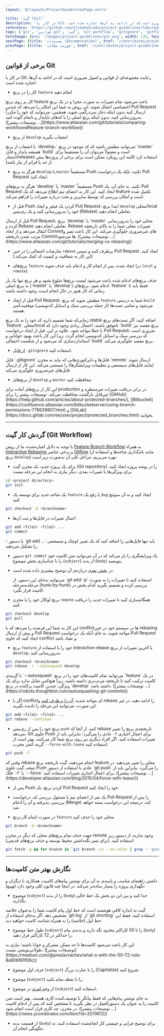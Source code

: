 ```yaml
---
layout: '@/layouts/ProjectGuidelinesPage.astro'

title: 'گیت (Git)'
description: 'در کار با Git، رعایت مجموعه‌ای از قوانین و اصول ضروری است که در ادامه به آن‌ها اشاره شده است'
reference: 'https://github.com/elsewhencode/project-guidelines?tab=readme-ov-file#git'
tags: ['git', 'قوانین git', 'گیت', 'Git workflow', 'gitignore', 'gitflow']
heroImage: {src: '/images/project-guidelines/git.png', width: 135, height: 135}
nextPage: {title: 'مستندات (Documentation)', href: '/contributes/project-guidelines/documentation'}
prevPage: {title: 'فهرست مطالب', href: '/contributes/project-guidelines/toc'}
---
```



## برخی از قوانین Git

در کار با Git، رعایت مجموعه‌ای از قوانین و اصول ضروری است که در ادامه به آن‌ها اشاره شده است:

- کار را در برنچ `feature` انجام دهید

<Collapse title="چرا" class="not-prose mb-10" isOpen>
کار بر روی برنچ‌ feature باعث می‌شود تمام تغییرات به صورت مجزا و در یک برنچ اختصاصی اعمال شوند. این روش به شما این امکان را می‌دهد که چندین Pull Request ارسال کنید بدون اینکه دچار سردرگمی شوید. همچنین، می‌توانید کد خود را مکرراً به‌روزرسانی کنید، بدون اینکه برنچ اصلی را با کدهای ناپایدار و ناتمام آلوده کنید. ([توضیحات بیشتر ...](https://www.atlassian.com/git/tutorials/comparing-workflows#feature-branch-workflow))
</Collapse>

- از برنچ `develop` انشعاب بگیرید

<Collapse title="چرا" class="not-prose mb-10" isOpen>
با انشعاب از برنچ `develop،` می‌توانید مطمئن باشید که کد موجود در برنچ `master` همیشه پایدار و قابل `build` است و معمولاً می‌توان آن را مستقیماً برای انتشار/releases استفاده کرد (البته این رویکرد ممکن است برای برخی از پروژه‌ها بیش از حد یا فراتر از نیاز باشد).
</Collapse>

- هرگز به برنچ `develop` یا `master` مستقیماً Push نکنید، بلکه یک درخواست Pull Request ایجاد کنید.

<Collapse title="چرا" class="not-prose mb-10" isOpen>
هرگز به برنچ‌های `develop` یا `master` مستقیماً Push نکنید. به جای آن، یک Pull Request ایجاد کنید. این کار به اعضای تیم اطلاع می‌دهد که یک feature تکمیل شده است و امکان بررسی کد توسط سایرین و بحث درباره تغییرات را فراهم می‌کند.
</Collapse>

- قبل از Push کردن یک فیچر و ایجاد Pull Request، ابتدا برنچ `develop` محلی/local خود را به‌روزرسانی کنید و یک ری‌بیس (Rebase) تعاملی انجام دهید.

<Collapse title="چرا" class="not-prose mb-10" isOpen>
قبل از ارسال Pull Request، برنچ `develop` یا `master` محلی خود را به‌روزرسانی کرده و Rebase تعاملی انجام دهید. Rebase تغییرات محلی شما را به بالای تاریخچه انتقال می‌دهد و از ایجاد Commitهای غیرضروری جلوگیری می‌کند. این کار باعث تمیز و مرتب شدن تاریخچه Commitها می‌شود. ([توضیحات بیشتر ...](https://www.atlassian.com/git/tutorials/merging-vs-rebasing))
</Collapse>

- تعارضات احتمالی را در حین `rebase` برطرف کنید و سپس Pull Request ایجاد کنید. (این کار به شفافیت و کیفیت کد کمک می‌کند.)

- برنچ‌های `feature` ایجاد شده، پس از اتمام کار و ادغام باید حذف شوند (در `local` و `remote`).

<Collapse title="چرا" class="not-prose mb-10" isOpen>
حذف برنچ‌های ادغام شده باعث می‌شود لیست برنچ‌ها شلوغ نشود و هر برنچ تنها یک بار به برنچ اصلی (`master` یا `develop`) ادغام شود. برنچ‌های `feature` فقط باید تا زمانی که کار هنوز در حال انجام است، وجود داشته باشند.
</Collapse>

- قبل از ایجاد Pull Request، مطمئن شوید که برنچ `feature` شما به درستی `build` می‌شود و تمامی تست‌ها (از جمله بررسی سبک و استایل کدنویسی) موفقیت‌آمیز هستند.

<Collapse title="چرا" class="not-prose mb-10" isOpen>
زمانی‌که شما تصمیم دارید کد خود را به یک برنچ stable اضافه کنید، اگر تست‌های برنچ `feature` محلی/local ناموفق باشند، احتمال زیادی وجود دارد که `build` برنچ مقصد نیز با خطا مواجه شود. علاوه بر این، قبل از ایجاد درخواست Pull Request، ضروری است که بررسی سبک و استایل کدنویسی انجام گردد. زیرا این کار باعث بهبود خوانایی و استانداردسازی کد می‌شود و  از شکست احتمالی `build` برنچ مقصد جلوگیری می‌کند.
</Collapse>

- [از فایل](https://github.com/elsewhencode/project-guidelines/blob/master/.gitignore) `.gitignore` استفاده کنید.

<Collapse title="چرا" class="not-prose mb-10" isOpen>
فایل `.gitignore` فایل‌ها و دایرکتوری‌هایی که نباید به مخزن `remote` ارسال شوند (مانند فایل‌های سیستمی و تنظیمات ویرایشگرها) را مستثنی می‌کند. این کار از ارسال فایل‌های غیرضروری جلوگیری می‌کند.
</Collapse>

- از برنچ‌های `develop` و `master` محافظت کنید.

<Collapse title="چرا" class="not-prose mb-10" isOpen>
این کار از برنچ‌های آماده برای production در برابر دریافت تغییرات غیرمنتظره و غیرقابل بازگشت محافظت می‌کند. توضیحات بیشتر را برای [GitHub](https://help.github.com/articles/about-protected-branches/), [Bitbucket](https://confluence.atlassian.com/bitbucketserver/using-branch-permissions-776639807.html) و [GitLab](https://docs.gitlab.com/ee/user/project/protected_branches.html) بخوانید.
</Collapse>

<hr class="hr-dotted" />

## گردش کار گیت (Git Workflow)

با توجه به دلایل اشاره‌شده، ما از روش [Feature Branch Workflow](https://www.atlassian.com/git/tutorials/comparing-workflows#feature-branch-workflow) به همراه [Interactive Rebasing](https://www.atlassian.com/git/tutorials/merging-vs-rebasing#the-golden-rule-of-rebasing) و برخی عناصر [Gitflow](https://www.atlassian.com/git/tutorials/comparing-workflows#gitflow-workflow) (مانند نام‌گذاری شاخه‌ها و استفاده از برنچ `develop`) بهره می‌بریم. مراحل کلی آن به‌صورت زیر است:

- برای یک پروژه جدید، یک مخزن گیت (Git repository) را در پوشه پروژه ایجاد کنید. برای ویژگی‌ها یا تغییرات بعدی، دیگر نیازی به انجام این مرحله نیست.

```sh
cd <project directory>
git init
```

- یک شاخه جدید برای توسعه یک `feature` یا رفع یک `bug` ایجاد کنید و به آن سوئیچ کنید.

```sh
git checkout -b <branchname>
```

- اعمال تغییرات در فایل‌ها و ثبت آن‌ها

```sh
git add <file1> <file2> ...
git commit
```

<Collapse title="چرا" class="not-prose mb-10" isOpen>
- با دستور `git add <file1> <file2> ...` باید تنها فایل‌هایی را اضافه کنید که یک تغییر کوچک و منسجمی را تشکیل می‌دهند.

- دستور `git commit` یک ویرایشگری را باز می‌کند که در آن می‌توانید متن کامیت خود را با جداسازی بخش موضوع (`subject`) از بدنه (`body`) بنویسید.

- در [بخش بعدی](#نگارش-بهتر-متن-کامیتها) درباره‌ی آن توضیح بیشتری داده شده است.

  <Aside type='tip'>
  می‌توانید به‌جای این دستور، از `git add -p` استفاده کنید تا تغییرات را به صورت مرحله‌به‌مرحله (hunk-by-hunk) بررسی کرده و تصمیم بگیرید کدام بخش در کامیت قرار بگیرد.
  </Aside>
</Collapse>

- برنچ لوکال خود را با مخزن `remote` همگام‌سازی کنید تا تغییرات جدید را دریافت کنید.

```sh
git checkout develop
git pull
```

<Collapse title="چرا" class="not-prose mb-10" isOpen>
این کار به شما این فرصت را می‌دهد که با conflictها در سیستم خود در حین rebasing و پیش از ارسال Pull Request مواجه شوید، به جای آنکه یک درخواست Pull Request ایجاد کنید که حاوی conflict و تضاد باشد.
</Collapse>

- برنچ `feature` خود را با استفاده از interactive rebase با آخرین تغییرات از برنچ `develop`، به‌روزرسانی کنید.

```sh
git checkout <branchname>
git rebase -i --autosquash develop
```

<Collapse title="چرا" class="not-prose mb-10" isOpen>
با گزینه‌ی `--autosquash` می‌توانید تمام کامیت‌های خود را در برنچ `feature` در یک کامیت ترکیب کنید تا تاریخچه مرتب‌تری داشته باشید. زیرا هیچ‌کس تمایل ندارد برای یک ویژگی، چندین کامیت پراکنده در برنچ `develop` داشته باشد. ([توضیحات بیشتر ...](https://robots.thoughtbot.com/autosquashing-git-commits))
</Collapse>

- اگر با conflictای مواجه شدید، [آن را برطرف کنید](https://help.github.com/articles/resolving-a-merge-conflict-using-the-command-line/) و rebase را ادامه دهید، در غیر این صورت، می‌توانید این مرحله را نادیده بگیرید.

```sh
git add <file1> <file2> ...
git rebase --continue
```

- برنچ خود را پس از ری‌بیس `push` کنید. از آنجا که rebase تاریخچه‌ی برنچ را تغییر می‌دهد، Git جلوی Push عادی را می‌گیرد؛ بنابراین باید از `-f` برای اعمال اجباری تغییرات استفاده کنید. اگر افراد دیگری نیز روی برنچ شما کار می‌کنند، بهتر است از گزینه کمتر مخرب `--force-with-lease` استفاده کنید.

```sh
git push -f
```

<Collapse title="چرا" class="not-prose mb-10" isOpen>
وقتی که rebase انجام می‌دهید، گیت تاریخچه برنچ feature محلی را تغییر می‌دهید. در نتیجه، گیت جلوی Push عادی با استفاده از دستور `git push` را می‌گیرد. بنابراین باید از فلگ `-f` یا `--force` برای اعمال اجباری تغییرات استفاده کنید. ([توضیحات بیشتر ...](https://developer.atlassian.com/blog/2015/04/force-with-lease/))
</Collapse>

- پس از Push کردن برنچ، یک Pull Request خود را ایجاد کنید.

- یک نفر از اعضای تیم یا مسئول بررسی کد، درخواست Pull Request را پس از بررسی، پذیرفته و آن را ادغام (Merge) کند، درنتیجه این درخواست بسته خواهد شد.

- در صورت اتمام کار،برنچ `feature` محلی خود را حذف کنید.

```sh
git branch -d <branchname>
```

جهت حذف تمام برنچ‌های محلی که دیگر در مخزن remote وجود ندارند، از دستور زیر استفاده کنید. (برای تمیز نگه‌داشتن محیط توسعه و حذف برنچ‌های قدیمی)

```sh
git fetch -p && for branch in `git branch -vv --no-color | grep ': gone]' | awk '{print $1}'`; do git branch -D $branch; done
```

<hr class="hr-dotted" />

## نگارش بهتر متن کامیت‌ها

داشتن راهنمای مناسب و پایبندی به آن برای نوشتن پیام‌های کامیت، همکاری با دیگران و نگهداری پروژه را بسیار ساده‌تر می‌کند. در اینجا چند قانون کلی وجود دارد ([منبع](https://chris.beams.io/posts/git-commit/#seven-rules)):

- موضوع (`subject`) را از بدنه (`body`) جدا کنید و بین این دو بخش یک خط خالی بگذارید.

<Collapse title="چرا" class="not-prose mb-10" isOpen>
گیت به اندازه کافی هوشمند است که خط اول پیام کامیت شما را به‌عنوان خلاصه تشخیص دهد. اگر به‌جای استفاده از `git log` از `git shortlog` استفاده کنید، فقط این خط اول (خلاصه) را به همراه شناسه کامیت خواهید دید.
</Collapse>

- طول خط موضوع (`subject`) را تا 50 کاراکتر محدود نگه دارید و بدنه‌ی پیام (`body`) را حداکثر در 72 کاراکتر قرار دهید.

<Collapse title="چرا" class="not-prose mb-10" isOpen>
این کار باعث می‌شود کامیت‌ها تا حد ممکن متمرکز و خوانا باشند؛ نیازی به طولانی‌نویسی نیست. ([توضیحات بیشتر](https://medium.com/@preslavrachev/what-s-with-the-50-72-rule-8a906f61f09c))
</Collapse>

- حرف اول موضوع (`subject`) را با عبارت بزرگ (Capitalize) شروع کنید.

- موضوع (`subject`) را با نقطه تمام نکنید.

- از [وجه امری](https://en.wikipedia.org/wiki/Imperative_mood) در موضوع (`subject`) استفاده کنید.

<Collapse title="چرا" class="not-prose mb-10" isOpen>
به جای نوشتن پیام‌هایی که فقط بیانگر یا توصیف‌کننده کاری هستند، بهتر است متن کامیت را به عنوان یک دستورالعمل‌ در نظر بگیرید تا مشخص کنند که پس از ادغام کامیت در مخزن، چه کاری قرار است انجام شود. ([توضیحات بیشتر ...](https://news.ycombinator.com/item?id=2079612))
</Collapse>

- از قسمت بدنه (`body`) برای توضیح چرایی و چیستی کار انجام‌شده استفاده کنید، نه چگونگی انجام آن.
